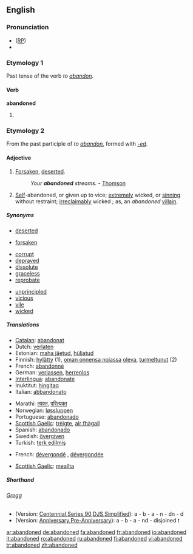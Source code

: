 ==English==

===Pronunciation===
*([[RP]]) {{IPA|/əˈbændənd/}}
*{{audio|en-us-abandoned.ogg|Audio (US)}}

===Etymology 1===
Past tense of the verb ''to [[abandon]]''.

====Verb====
'''abandoned'''

# {{past of|[[abandon]]}}

===Etymology 2===
From the past participle of ''to [[abandon]]'', formed with ''[[-ed]]''.

====Adjective====
{{en-adj}}

# [[forsaken|Forsaken]], [[deserted]].
#:''Your '''abandoned''' streams.'' - [[Thomson]]
# [[self|Self]]-abandoned, or given up to vice; [[extremely]] wicked, or [[sinning]] without restraint; [[irreclaimably]] wicked ; as, an ''abandoned'' [[villain]].

=====Synonyms=====
{{rel-top|forsaken, deserted}}
*[[deserted]]
{{rel-mid}}
*[[forsaken]]
{{rel-bottom}}

{{rel-top|self-abandoned, wicked, given up to vice etc.}}
*[[corrupt]]
*[[depraved]]
*[[dissolute]]
*[[graceless]]
*[[reprobate]]
{{rel-mid}}
*[[unprincipled]]
*[[vicious]]
*[[vile]]
*[[wicked]]
{{rel-bottom}}

=====Translations=====
{{trans-top|forsaken, deserted}}
*[[Catalan]]: [[abandonat]]
*Dutch: [[verlaten]]
*Estonian: [[maha jäetud]], [[hüljatud]]
*Finnish: [[hylätty]] (1), [[oman onnensa nojassa]] [[olla#Finnish|oleva]], [[turmeltunut]] (2)
*French: [[abandonné]]
*German: [[verlassen]], [[herrenlos]]
*[[Interlingua]]: [[abandonate]]
*Inuktitut: [[hingitaq]]
*Italian: [[abbandonato]]
{{trans-mid}}
*Marathi: [[त्यक्त]], [[परित्यक्त]]
*Norwegian: [[løssluppen]]
*Portuguese: [[abandonado]]
*[[Scottish Gaelic]]: [[trèigte]], [[fàg|air fhàgail]]
*Spanish: [[abandonado]]
*Swedish: [[övergiven]]
*Turkish: [[terk edilmiş]]
{{trans-bottom}}

{{trans-top|wicked, self-abandoned, given to sin}}
*French: [[dévergondé]] {{m}}, [[dévergondée]] {{f}}
{{trans-mid}}
*[[Scottish Gaelic]]: [[meallta]]
{{trans-bottom}}

=====Shorthand=====

======[http://en.wikipedia.org/wiki/Gregg_Shorthand Gregg]======
{{rfc-header|[http://en.wikipedia.org/wiki/Gregg_Shorthand Gregg]}}
* (Version: [http://en.wikipedia.org/wiki/Gregg_Shorthand#Centennial_Gregg_Shorthand Centennial],[http://en.wikipedia.org/wiki/Gregg_Shorthand#Series_90_Gregg_Shorthand Series 90],[http://en.wikipedia.org/wiki/Gregg_Shorthand#Diamond_Jubilee_Gregg_Shorthand  DJS],[http://en.wikipedia.org/wiki/Gregg_Shorthand#Simplified_Gregg_Shorthand Simplified]): a - b - a - n - dn - d
* (Version: [http://en.wikipedia.org/wiki/Gregg_Shorthand#Anniversary_Gregg_Shorthand Anniversary],[http://en.wikipedia.org/wiki/Gregg_Shorthand#Pre-Anniversary_Gregg_Shorthand Pre-Anniversary]): a - b - a - nd - disjoined t

[[ar:abandoned]]
[[de:abandoned]]
[[fa:abandoned]]
[[fr:abandoned]]
[[io:abandoned]]
[[it:abandoned]]
[[ro:abandoned]]
[[ru:abandoned]]
[[fi:abandoned]]
[[vi:abandoned]]
[[tr:abandoned]]
[[zh:abandoned]]